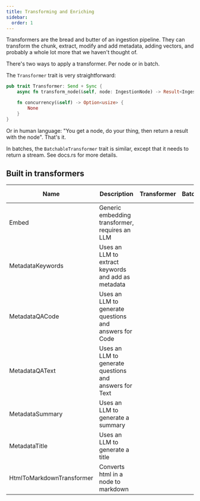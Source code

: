 ```yaml
---
title: Transforming and Enriching
sidebar:
  order: 1
---
```


Transformers are the bread and butter of an ingestion pipeline. They can transform the chunk, extract, modify and add metadata, adding vectors, and probably a whole lot more that we haven't thought of.

There's two ways to apply a transformer. Per node or in batch.

The `Transformer` trait is very straightforward:

```rust
pub trait Transformer: Send + Sync {
    async fn transform_node(&self, node: IngestionNode) -> Result<IngestionNode>;

    fn concurrency(&self) -> Option<usize> {
        None
    }
}
```

Or in human language: "You get a node, do your thing, then return a result with the node". That's it.

In batches, the `BatchableTransformer` trait is similar, except that it needs to return a stream. See docs.rs for more details.

## Built in transformers


<small>

| Name                      | Description                                            | Transformer           | BatchableTransformer  | Feature Flag |
| ------------------------- | ------------------------------------------------------ | --------------------- | --------------------- | ------------ |
| Embed                     | Generic embedding transformer, requires an LLM         | <Icon name="check" /> | <Icon name="check" /> |              |
| MetadataKeywords          | Uses an LLM to extract keywords and add as metadata    | <Icon name="check" /> |                       |              |
| MetadataQACode            | Uses an LLM to generate questions and answers for Code | <Icon name="check" /> |                       |              |
| MetadataQAText            | Uses an LLM to generate questions and answers for Text | <Icon name="check" /> |                       |              |
| MetadataSummary           | Uses an LLM to generate a summary                      | <Icon name="check" /> |                       |              |
| MetadataTitle             | Uses an LLM to generate a title                        | <Icon name="check" /> |                       |              |
| HtmlToMarkdownTransformer | Converts html in a node to markdown                    | <Icon name="check" /> |                       | scraping     |

</small>
